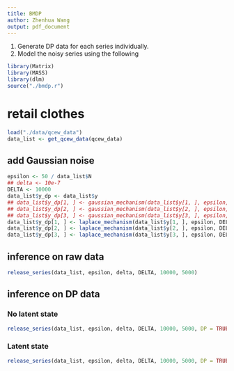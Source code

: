 ```yaml
---
title: BMDP
author: Zhenhua Wang
output: pdf_document
---
```


1. Generate DP data for each series individually.
2. Model the noisy series using the following

```r
library(Matrix)
library(MASS)
library(dlm)
source("./bmdp.r")
```

# retail clothes
```r
load("./data/qcew_data")
data_list <- get_qcew_data(qcew_data)
```

## add Gaussian noise
```r
epsilon <- 50 / data_list$N
## delta <- 10e-7
DELTA <- 10000
data_list$y_dp <- data_list$y
## data_list$y_dp[1, ] <- gaussian_mechanism(data_list$y[1, ], epsilon, delta, DELTA)
## data_list$y_dp[2, ] <- gaussian_mechanism(data_list$y[2, ], epsilon, delta, DELTA)
## data_list$y_dp[3, ] <- gaussian_mechanism(data_list$y[3, ], epsilon, delta, DELTA)
data_list$y_dp[1, ] <- laplace_mechanism(data_list$y[1, ], epsilon, DELTA)
data_list$y_dp[2, ] <- laplace_mechanism(data_list$y[2, ], epsilon, DELTA)
data_list$y_dp[3, ] <- laplace_mechanism(data_list$y[3, ], epsilon, DELTA)
```

\newpage

## inference on raw data
```r
release_series(data_list, epsilon, delta, DELTA, 10000, 5000)
```

\newpage

## inference on DP data
### No latent state
```r
release_series(data_list, epsilon, delta, DELTA, 10000, 5000, DP = TRUE, hidden = FALSE)
```

\newpage

### Latent state
```r
release_series(data_list, epsilon, delta, DELTA, 10000, 5000, DP = TRUE, hidden = TRUE)
```
